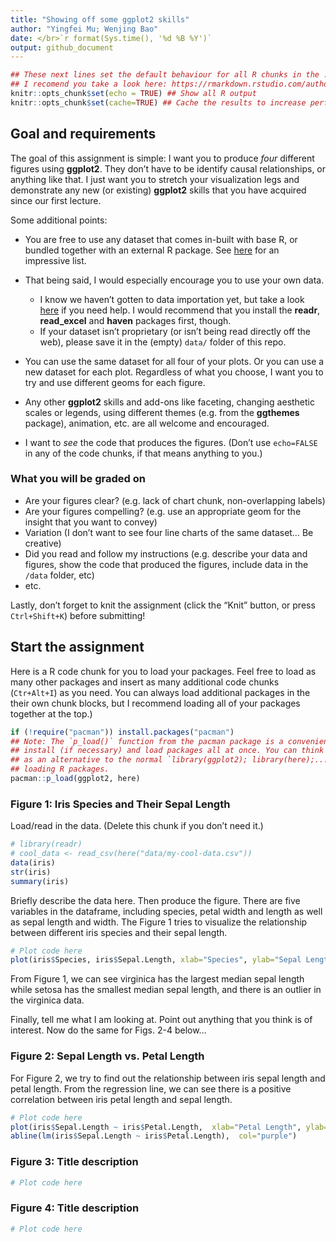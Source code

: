 ```yaml
---
title: "Showing off some ggplot2 skills"
author: "Yingfei Mu; Wenjing Bao"
date: </br>`r format(Sys.time(), '%d %B %Y')`
output: github_document
---
```


```r
## These next lines set the default behaviour for all R chunks in the .Rmd document.
## I recomend you take a look here: https://rmarkdown.rstudio.com/authoring_rcodechunks.html
knitr::opts_chunk$set(echo = TRUE) ## Show all R output
knitr::opts_chunk$set(cache=TRUE) ## Cache the results to increase performance.
```

## Goal and requirements

The goal of this assignment is simple: I want you to produce *four* different figures using **ggplot2**. They don't have to be identify causal relationships, or anything like that. I just want you to stretch your visualization legs and demonstrate any new (or existing) **ggplot2** skills that you have acquired since our first lecture. 

Some additional points:

- You are free to use any dataset that comes in-built with base R, or bundled together with an external R package. See [here](https://vincentarelbundock.github.io/Rdatasets/datasets.html) for an impressive list.

- That being said, I would especially encourage you to use your own data. 
  - I know we haven't gotten to data importation yet, but take a look [here](https://support.rstudio.com/hc/en-us/articles/218611977-Importing-Data-with-RStudio) if you need help. I would recommend that you install the **readr**, **read_excel** and **haven** packages first, though.
  - If your dataset isn't proprietary (or isn't being read directly off the web), please save it in the (empty) `data/` folder of this repo. 

- You can use the same dataset for all four of your plots. Or you can use a new dataset for each plot. Regardless of what you choose, I want you to try and use different geoms for each figure.

- Any other **ggplot2** skills and add-ons like faceting, changing aesthetic scales or legends, using different themes (e.g. from the **ggthemes** package), animation, etc. are all welcome and encouraged.

- I want to *see* the code that produces the figures. (Don't use `echo=FALSE` in any of the code chunks, if that means anything to you.)

### What you will be graded on

- Are your figures clear? (e.g. lack of chart chunk, non-overlapping labels)
- Are your figures compelling? (e.g. use an appropriate geom for the insight that you want to convey)
- Variation (I don't want to see four line charts of the same dataset... Be creative)
- Did you read and follow my instructions (e.g. describe your data and figures, show the code that produced the figures, include data in the `/data` folder, etc)
- etc.

Lastly, don't forget to knit the assignment (click the "Knit" button, or press `Ctrl+Shift+K`) before submitting!

## Start the assignment

Here is a R code chunk for you to load your packages. Feel free to load as many other packages and insert as many additional code chunks (`Ctr+Alt+I`) as you need. You can always load additional packages in the their own chunk blocks, but I recommend loading all of your packages together at the top.)

```r
if (!require("pacman")) install.packages("pacman")
## Note: The `p_load()` function from the pacman package is a convenient way to 
## install (if necessary) and load packages all at once. You can think of this
## as an alternative to the normal `library(ggplot2); library(here);...` way of
## loading R packages.
pacman::p_load(ggplot2, here)
```


### Figure 1: Iris Species and Their Sepal Length

Load/read in the data. (Delete this chunk if you don't need it.)
```r
# library(readr)
# cool_data <- read_csv(here("data/my-cool-data.csv"))
data(iris)
str(iris)
summary(iris)
```

Briefly describe the data here. Then produce the figure.
There are five variables in the dataframe, including species, petal width and length as well as sepal length and width. The Figure 1 tries to visualize the relationship between different iris species and their sepal length.
```r
# Plot code here
plot(iris$Species, iris$Sepal.Length, xlab="Species", ylab="Sepal Length", main="Iris Species and Their Sepal Length")
```
From Figure 1, we can see virginica has the largest median sepal length while setosa has the smallest median sepal length, and there is an outlier in the virginica data.

Finally, tell me what I am looking at. Point out anything that you think is of interest. Now do the same for Figs. 2-4 below...

### Figure 2: Sepal Length vs. Petal Length
For Figure 2, we try to find out the relationship between iris sepal length and petal length. From the regression line, we can see there is a positive correlation between iris petal length and sepal length.
```r
# Plot code here
plot(iris$Sepal.Length ~ iris$Petal.Length,  xlab="Petal Length", ylab="Sepal Length", main="Sepal Length vs. Petal Length", col="pink", pch=16)
abline(lm(iris$Sepal.Length ~ iris$Petal.Length),  col="purple")
```

### Figure 3: Title description

```r
# Plot code here
```

### Figure 4: Title description

```r
# Plot code here
```
